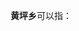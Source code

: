 '''黄坪乡'''可以指：
{{PRC admin/disambig|51/08/22/200/000|51/34/26/245/000|62/12/02/215/000}}
{{disambig|cat=三字中国乡名消歧义}}